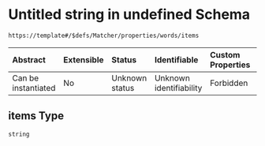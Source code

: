 # Untitled string in undefined Schema

```txt
https://template#/$defs/Matcher/properties/words/items
```



| Abstract            | Extensible | Status         | Identifiable            | Custom Properties | Additional Properties | Access Restrictions | Defined In                                                                             |
| :------------------ | :--------- | :------------- | :---------------------- | :---------------- | :-------------------- | :------------------ | :------------------------------------------------------------------------------------- |
| Can be instantiated | No         | Unknown status | Unknown identifiability | Forbidden         | Allowed               | none                | [nuclei-schema.schema.json\*](../out/nuclei-schema.schema.json "open original schema") |

## items Type

`string`
